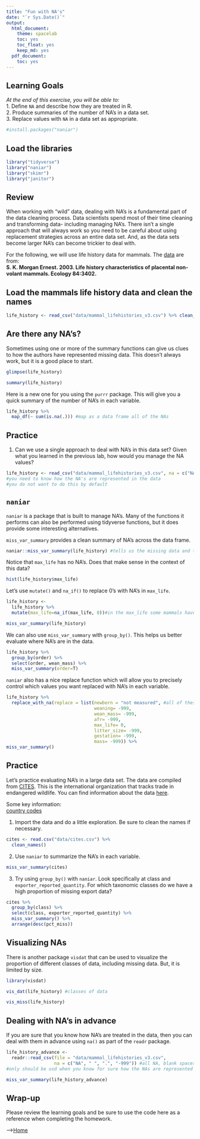 ```yaml
---
title: "Fun with NA's"
date: "`r Sys.Date()`"
output:
  html_document: 
    theme: spacelab
    toc: yes
    toc_float: yes
    keep_md: yes
  pdf_document:
    toc: yes
---
```


## Learning Goals
*At the end of this exercise, you will be able to:*    
1. Define `NA` and describe how they are treated in R.  
2. Produce summaries of the number of NA's in a data set.   
3. Replace values with `NA` in a data set as appropriate.  

```r
#install.packages("naniar")
```

## Load the libraries
```r
library("tidyverse")
library("naniar")
library("skimr")
library("janitor")
```

## Review
When working with "wild" data, dealing with NA's is a fundamental part of the data cleaning process. Data scientists spend most of their time cleaning and transforming data- including managing NA's. There isn't a single approach that will always work so you need to be careful about using replacement strategies across an entire data set. And, as the data sets become larger NA's can become trickier to deal with.  

For the following, we will use life history data for mammals. The [data](http://esapubs.org/archive/ecol/E084/093/) are from:  
**S. K. Morgan Ernest. 2003. Life history characteristics of placental non-volant mammals. Ecology 84:3402.**  

## Load the mammals life history data and clean the names  
```r
life_history <- read_csv("data/mammal_lifehistories_v3.csv") %>% clean_names()
```

## Are there any NA's?
Sometimes using one or more of the summary functions can give us clues to how the authors have represented missing data. This doesn't always work, but it is a good place to start.
```r
glimpse(life_history)
```

```r
summary(life_history)
```

Here is a new one for you using the `purrr` package. This will give you a quick summary of the number of NA's in each variable.
```r
life_history %>% 
  map_df(~ sum(is.na(.))) #map as a data frame all of the NAs
```

## Practice
1. Can we use a single approach to deal with NA's in this data set? Given what you learned in the previous lab, how would you manage the NA values?
```r
life_history <- read_csv("data/mammal_lifehistories_v3.csv", na = c("NA", " ", ".", "-999", "-999.00", "not measured")) %>% clean_names()
#you need to know how the NA's are represented in the data 
#you do not want to do this by default 
```

## `naniar`
`naniar` is a package that is built to manage NA's. Many of the functions it performs can also be performed using tidyverse functions, but it does provide some interesting alternatives.  

`miss_var_summary` provides a clean summary of NA's across the data frame.
```r
naniar::miss_var_summary(life_history) #tells us the missing data and the percentage 
```

Notice that `max_life` has no NA's. Does that make sense in the context of this data?
```r
hist(life_history$max_life)
```

Let's use `mutate()` and `na_if()` to replace 0's with NA's in `max_life`.
```r
life_history <- 
  life_history %>% 
  mutate(max_life=na_if(max_life, 0))#in the max_life some mammals have a max life of 0, that does not make sense
```

```r
miss_var_summary(life_history)
```

We can also use `miss_var_summary` with `group_by()`. This helps us better evaluate where NA's are in the data.
```r
life_history %>%
  group_by(order) %>%
  select(order, wean_mass) %>% 
  miss_var_summary(order=T)
```

`naniar` also has a nice replace function which will allow you to precisely control which values you want replaced with NA's in each variable.
```r
life_history %>% 
  replace_with_na(replace = list(newborn = "not measured", #all of these are a list of how NA is represented in the data 
                                 weaning= -999, 
                                 wean_mass= -999, 
                                 afr= -999, 
                                 max_life= 0, 
                                 litter_size= -999, 
                                 gestation= -999, 
                                 mass= -999)) %>% 
miss_var_summary()
```

## Practice
Let's practice evaluating NA's in a large data set. The data are compiled from [CITES](https://cites.org/eng). This is the international organization that tracks trade in endangered wildlife. You can find information about the data [here](https://www.kaggle.com/cites/cites-wildlife-trade-database).  

Some key information:  
[country codes](https://en.wikipedia.org/wiki/ISO_3166-1_alpha-2)  

1. Import the data and do a little exploration. Be sure to clean the names if necessary.
```r
cites <- read.csv("data/cites.csv") %>% 
  clean_names()
```

2. Use `naniar` to summarize the NA's in each variable.
```r
miss_var_summary(cites)
```

3. Try using `group_by()` with `naniar`. Look specifically at class and `exporter_reported_quantity`. For which taxonomic classes do we have a high proportion of missing export data?
```r
cites %>% 
  group_by(class) %>% 
  select(class, exporter_reported_quantity) %>% 
  miss_var_summary() %>% 
  arrange(desc(pct_miss))
```

## Visualizing NAs
There is another package `visdat` that can be used to visualize the proportion of different classes of data, including missing data. But, it is limited by size.
```r
library(visdat)
```

```r
vis_dat(life_history) #classes of data
```

```r
vis_miss(life_history)
```

## Dealing with NA's in advance
If you are sure that you know how NA's are treated in the data, then you can deal with them in advance using `na()` as part of the `readr` package.
```r
life_history_advance <- 
  readr::read_csv(file = "data/mammal_lifehistories_v3.csv", 
                  na = c("NA", " ", ".", "-999")) #all NA, blank spaces, .,and -999 are treated as NA
#only should be usd when you know for sure how the NAs are represented in the data 
```

```r
miss_var_summary(life_history_advance)
```

## Wrap-up  
Please review the learning goals and be sure to use the code here as a reference when completing the homework.

-->[Home](https://jmledford3115.github.io/datascibiol/)